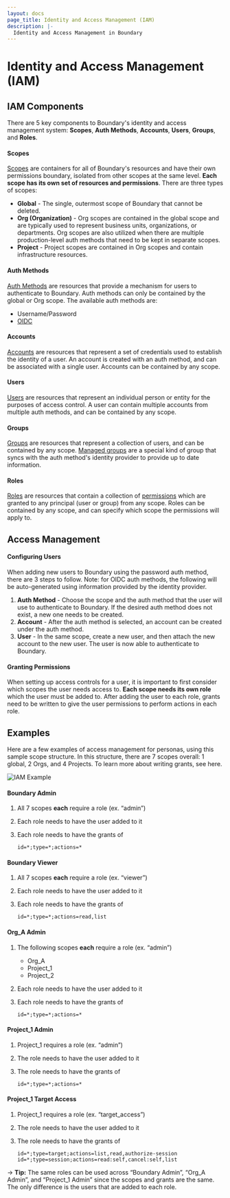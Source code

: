 ```yaml
---
layout: docs
page_title: Identity and Access Management (IAM)
description: |-
  Identity and Access Management in Boundary
---
```


# Identity and Access Management (IAM)
## IAM Components
There are 5 key components to Boundary's identity and access management system: **Scopes**, **Auth Methods**, **Accounts**, **Users**, **Groups**, and **Roles**.

#### Scopes
[Scopes](https://developer.hashicorp.com/boundary/docs/concepts/domain-model/scopes) are containers for all of Boundary's resources and have their own permissions 
boundary, isolated from other scopes at the same level. **Each scope has its own set of resources and permissions**. There are three types of scopes:
- **Global** - The single, outermost scope of Boundary that cannot be deleted.
- **Org (Organization)** - Org scopes are contained in the global scope and are typically used to represent business units, organizations, or departments. Org scopes 
are also utilized when there are multiple production-level auth methods that need to be kept in separate scopes.
- **Project** - Project scopes are contained in Org scopes and contain infrastructure resources.

#### Auth Methods
[Auth Methods](https://developer.hashicorp.com/boundary/docs/concepts/domain-model/auth-methods) are resources that provide a mechanism for users to authenticate to 
Boundary. Auth methods can only be contained by the global or Org scope. The available auth methods are:
- Username/Password
- [OIDC](https://developer.hashicorp.com/boundary/tutorials/access-management/oidc-auth)

#### Accounts
[Accounts](https://developer.hashicorp.com/boundary/docs/concepts/domain-model/accounts) are resources that represent a set of credentials used to establish the 
identity of a user. An account is created with an auth method, and can be associated with a single user. Accounts can be contained by any scope.

#### Users
[Users](https://developer.hashicorp.com/boundary/docs/concepts/domain-model/users) are resources that represent an individual person or entity for the purposes of 
access control. A user can contain multiple accounts from multiple auth methods, and can be contained by any scope.

#### Groups
[Groups](https://developer.hashicorp.com/boundary/docs/concepts/domain-model/groups) are resources that represent a collection of users, and can be contained by any 
scope. [Managed groups](https://developer.hashicorp.com/boundary/docs/concepts/domain-model/managed-groups) are a special kind of group that syncs with the auth 
method's identity provider to provide up to date information.

#### Roles
[Roles](https://developer.hashicorp.com/boundary/docs/concepts/domain-model/roles) are resources that contain a collection of 
[permissions](https://developer.hashicorp.com/boundary/docs/concepts/security/permissions) which are granted to any principal (user or group) from any scope. Roles 
can be contained by any scope, and can specify which scope the permissions will apply to.

## Access Management
#### Configuring Users
When adding new users to Boundary using the password auth method, there are 3 steps to follow. Note: for OIDC auth methods, the following will be auto-generated using 
information provided by the identity provider.
1. **Auth Method** - Choose the scope and the auth method that the user will use to authenticate to Boundary. If the desired auth method does not exist, a new one needs 
to be created.
2. **Account** - After the auth method is selected, an account can be created under the auth method.
3. **User** - In the same scope, create a new user, and then attach the new account to the new user. The user is now able to authenticate to Boundary.

#### Granting Permissions
When setting up access controls for a user, it is important to first consider which scopes the user needs access to. **Each scope needs its own role** which the user must 
be added to. After adding the user to each role, grants need to be written to give the user permissions to perform actions in each role. 

## Examples 
Here are a few examples of access management for personas, using this sample scope structure. In this structure, there are 7 scopes overall: 1 global, 2 Orgs, and 4 
Projects. To learn more about writing grants, see here.

![IAM Example](/img/iam-example-structure.png)

#### Boundary Admin
1. All 7 scopes **each** require a role (ex. “admin”)
2. Each role needs to have the user added to it
3. Each role needs to have the grants of

    `id=*;type=*;actions=*`

#### Boundary Viewer
1. All 7 scopes **each** require a role (ex. “viewer”)
2. Each role needs to have the user added to it
3. Each role needs to have the grants of

    `id=*;type=*;actions=read,list`

#### Org_A Admin
1. The following scopes **each** require a role (ex. “admin”)
    - Org_A
    - Project_1
    - Project_2
2. Each role needs to have the user added to it
3. Each role needs to have the grants of

    `id=*;type=*;actions=*`

#### Project_1 Admin
1. Project_1 requires a role (ex. “admin”)
2. The role needs to have the user added to it
3. The role needs to have the grants of

    `id=*;type=*;actions=*`

#### Project_1 Target Access
1. Project_1 requires a role (ex. “target_access”)
2. The role needs to have the user added to it
3. The role needs to have the grants of

    `id=*;type=target;actions=list,read,authorize-session`
    `id=*;type=session;actions=read:self,cancel:self,list`

-> **Tip:** The same roles can be used across “Boundary Admin”, “Org_A Admin”, and “Project_1 Admin” since the scopes and grants are the same. The only difference is 
the users that are added to each role. 